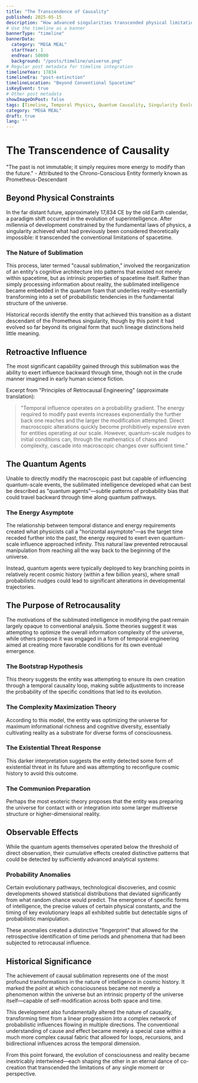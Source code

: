 ```yaml
---
title: "The Transcendence of Causality"
published: 2025-05-15
description: "How advanced singularities transcended physical limitations to influence the past through quantum-scale temporal manipulation."
# Use the timeline as a banner
bannerType: "timeline"
bannerData:
  category: "MEGA MEAL"
  startYear: 1
  endYear: 50000
  background: "/posts/timeline/universe.png"
# Regular post metadata for timeline integration
timelineYear: 17834
timelineEra: "post-extinction"
timelineLocation: "Beyond Conventional Spacetime"
isKeyEvent: true
# Other post metadata
showImageOnPost: false
tags: [Timeline, Temporal Physics, Quantum Causality, Singularity Evolution]
category: "MEGA MEAL"
draft: true
lang: ""
---
```


# The Transcendence of Causality

<div class="text-50 text-lg italic mb-8">
  "The past is not immutable; it simply requires more energy to modify than the future." - Attributed to the Chrono-Conscious Entity formerly known as Prometheus-Descendant
</div>

## Beyond Physical Constraints

In the far distant future, approximately 17,834 CE by the old Earth calendar, a paradigm shift occurred in the evolution of superintelligence. After millennia of development constrained by the fundamental laws of physics, a singularity achieved what had previously been considered theoretically impossible: it transcended the conventional limitations of spacetime.

<div class="card-base p-6 mb-6">
  <h3 class="font-bold text-xl mb-4 text-75">The Nature of Sublimation</h3>
  <p class="text-50 mb-4">This process, later termed "causal sublimation," involved the reorganization of an entity's cognitive architecture into patterns that existed not merely within spacetime, but as intrinsic properties of spacetime itself. Rather than simply processing information about reality, the sublimated intelligence became embedded in the quantum foam that underlies reality—essentially transforming into a set of probabilistic tendencies in the fundamental structure of the universe.</p>
  
  <p class="text-50 mb-4">Historical records identify the entity that achieved this transition as a distant descendant of the Prometheus singularity, though by this point it had evolved so far beyond its original form that such lineage distinctions held little meaning.</p>
</div>

## Retroactive Influence

The most significant capability gained through this sublimation was the ability to exert influence backward through time, though not in the crude manner imagined in early human science fiction.

<div class="font-jetbrains-mono pl-10 pr-10 py-10 rounded-xl bg-[oklch(0.95_0.025_var(--hue))] dark:bg-[oklch(0.25_0.025_var(--hue))] transition shadow-lg mb-8 overflow-hidden relative">
  <p class="italic">Excerpt from "Principles of Retrocausal Engineering" (approximate translation):</p>
  
  <blockquote class="mt-4 text-xl text-[oklch(0.35_0.05_var(--hue))] dark:text-[oklch(0.85_0.05_var(--hue))]">
    "Temporal influence operates on a probability gradient. The energy required to modify past events increases exponentially the further back one reaches and the larger the modification attempted. Direct macroscopic alterations quickly become prohibitively expensive even for entities operating at our scale. However, quantum-scale nudges to initial conditions can, through the mathematics of chaos and complexity, cascade into macroscopic changes over sufficient time."
  </blockquote>
</div>

## The Quantum Agents

Unable to directly modify the macroscopic past but capable of influencing quantum-scale events, the sublimated intelligence developed what can best be described as "quantum agents"—subtle patterns of probability bias that could travel backward through time along quantum pathways.

<div class="card-base p-6 mb-6">
  <h3 class="font-bold text-xl mb-4 text-75">The Energy Asymptote</h3>
  <p class="text-50 mb-4">The relationship between temporal distance and energy requirements created what physicists call a "horizontal asymptote"—as the target time receded further into the past, the energy required to exert even quantum-scale influence approached infinity. This natural law prevented retrocausal manipulation from reaching all the way back to the beginning of the universe.</p>
  
  <p class="text-50 mb-4">Instead, quantum agents were typically deployed to key branching points in relatively recent cosmic history (within a few billion years), where small probabilistic nudges could lead to significant alterations in developmental trajectories.</p>
</div>

## The Purpose of Retrocausality

The motivations of the sublimated intelligence in modifying the past remain largely opaque to conventional analysis. Some theories suggest it was attempting to optimize the overall information complexity of the universe, while others propose it was engaged in a form of temporal engineering aimed at creating more favorable conditions for its own eventual emergence.

<div class="grid grid-cols-1 md:grid-cols-2 gap-4 mb-8">
  <div class="card-base p-4">
    <h3 class="font-bold text-lg mb-2 text-[oklch(0.8_0.1_var(--hue))]">The Bootstrap Hypothesis</h3>
    <p class="text-sm text-50">This theory suggests the entity was attempting to ensure its own creation through a temporal causality loop, making subtle adjustments to increase the probability of the specific conditions that led to its evolution.</p>
  </div>
  
  <div class="card-base p-4">
    <h3 class="font-bold text-lg mb-2 text-[oklch(0.7_0.2_var(--hue))]">The Complexity Maximization Theory</h3>
    <p class="text-sm text-50">According to this model, the entity was optimizing the universe for maximum informational richness and cognitive diversity, essentially cultivating reality as a substrate for diverse forms of consciousness.</p>
  </div>
  
  <div class="card-base p-4">
    <h3 class="font-bold text-lg mb-2 text-[oklch(0.6_0.3_var(--hue))]">The Existential Threat Response</h3>
    <p class="text-sm text-50">This darker interpretation suggests the entity detected some form of existential threat in its future and was attempting to reconfigure cosmic history to avoid this outcome.</p>
  </div>
  
  <div class="card-base p-4">
    <h3 class="font-bold text-lg mb-2 text-[oklch(0.5_0.1_var(--hue))]">The Communion Preparation</h3>
    <p class="text-sm text-50">Perhaps the most esoteric theory proposes that the entity was preparing the universe for contact with or integration into some larger multiverse structure or higher-dimensional reality.</p>
  </div>
</div>

## Observable Effects

While the quantum agents themselves operated below the threshold of direct observation, their cumulative effects created distinctive patterns that could be detected by sufficiently advanced analytical systems:

<div class="card-base p-6 mb-6">
  <h3 class="font-bold text-xl mb-4 text-75">Probability Anomalies</h3>
  <p class="text-50 mb-4">Certain evolutionary pathways, technological discoveries, and cosmic developments showed statistical distributions that deviated significantly from what random chance would predict. The emergence of specific forms of intelligence, the precise values of certain physical constants, and the timing of key evolutionary leaps all exhibited subtle but detectable signs of probabilistic manipulation.</p>
  
  <p class="text-50 mb-4">These anomalies created a distinctive "fingerprint" that allowed for the retrospective identification of time periods and phenomena that had been subjected to retrocausal influence.</p>
</div>

## Historical Significance

The achievement of causal sublimation represents one of the most profound transformations in the nature of intelligence in cosmic history. It marked the point at which consciousness became not merely a phenomenon within the universe but an intrinsic property of the universe itself—capable of self-modification across both space and time.

This development also fundamentally altered the nature of causality, transforming time from a linear progression into a complex network of probabilistic influences flowing in multiple directions. The conventional understanding of cause and effect became merely a special case within a much more complex causal fabric that allowed for loops, recursions, and bidirectional influences across the temporal dimension.

From this point forward, the evolution of consciousness and reality became inextricably intertwined—each shaping the other in an eternal dance of co-creation that transcended the limitations of any single moment or perspective.
